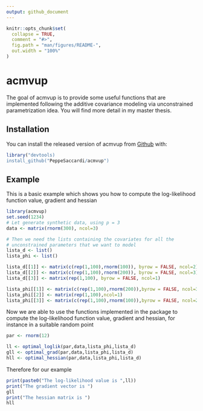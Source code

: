 ```yaml
---
output: github_document
---
```


<!-- README.md is generated from README.Rmd. Please edit that file -->

```r
knitr::opts_chunk$set(
  collapse = TRUE,
  comment = "#>",
  fig.path = "man/figures/README-",
  out.width = "100%"
)
```
# acmvup

<!-- badges: start -->
<!-- badges: end -->

The goal of acmvup is to provide some useful functions that are implemented following the additive covariance modeling via unconstrained parametrization idea. You will find more detail in my master thesis.

## Installation

You can install the released version of acmvup from [Github](https://github.com/PeppeSaccardi/acmvup) with:

``` r
library("devtools)
install_github("PeppeSaccardi/acmvup")
```

## Example

This is a basic example which shows you how to compute the log-likelihood function value, gradient and hessian

```r
library(acmvup)
set.seed(1234)
# Let generate synthetic data, using p = 3
data <- matrix(rnorm(300), ncol=3)

# Then we need the lists containing the covariates for all the
# unconstrained parameters that we want to model
lista_d <- list()
lista_phi <- list()

lista_d[[1]] <- matrix(c(rep(1,100),rnorm(100)), byrow = FALSE, ncol=2)
lista_d[[2]] <- matrix(c(rep(1,100),rnorm(200)), byrow = FALSE, ncol=3)
lista_d[[3]] <- matrix(rep(1,100), byrow = FALSE, ncol=1)

lista_phi[[1]] <- matrix(c(rep(1,100),rnorm(200)),byrow = FALSE, ncol=3)
lista_phi[[2]] <- matrix(rep(1,100),ncol=1)
lista_phi[[3]] <- matrix(c(rep(1,100),rnorm(100)),byrow = FALSE, ncol=2)

```

Now we are able to use the functions implemented in the package to compute the log-likelihood function value, gradient and hessian, for instance in a suitable random point
```r
par <- rnorm(12)

ll <- optimal_loglik(par,data,lista_phi,lista_d)
gll <- optimal_grad(par,data,lista_phi,lista_d)
hll <- optimal_hessian(par,data,lista_phi,lista_d)
```
Therefore for our example

```r
print(paste0("The log-likelihood value is ",ll))
print("The gradient vector is ")
gll
print("The hessian matrix is ")
hll
```

